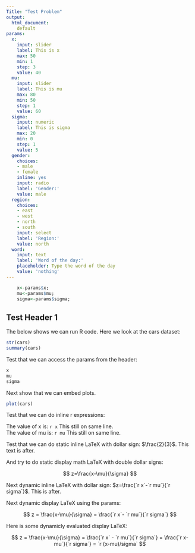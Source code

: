 ```yaml
---
Title: "Test Problem"
output:
  html_document: 
    default
params:
  x:
    input: slider
    label: This is x 
    max: 50
    min: 1
    step: 3
    value: 40
  mu:
    input: slider
    label: This is mu 
    max: 80
    min: 50
    step: 1
    value: 60
  sigma:
    input: numeric
    label: This is sigma 
    max: 20 
    min: 0 
    step: 1 
    value: 5 
  gender:
    choices:
    - male
    - female
    inline: yes
    input: radio
    label: 'Gender:'
    value: male
  region:
    choices:
    - east
    - west
    - north
    - south
    input: select
    label: 'Region:'
    value: north
  word:
    input: text
    label: 'Word of the day:'
    placeholder: Type the word of the day
    value: 'nothing'
---
```


```r
    x<-params$x; 
    mu<-params$mu; 
    sigma<-params$sigma; 
```
## Test Header 1  

The below shows we can run R code. Here we look at the cars dataset:   

```r
str(cars)
summary(cars)
```
Test that we can access the params from the header:  

```r
x
mu
sigma
```
Next show that we can embed plots.

```r
plot(cars)
```
  
Test that we can do inline r expressions:   

The value of x is: `r x` This still on same line.   
The value of mu is: `r mu` This still on same line.   

Test that we can do static inline LaTeX with dollar sign: $\frac{2}{3}$. This text is after.     

And try to do static display math LaTeX with double dollar signs:  

$$
z=\frac{x-\mu}{\sigma}
$$

Next dynamic inline LaTeX with dollar sign: $z=\frac{`r x`-`r mu`}{`r sigma`}$. This is after.  

Next dynamic display LaTeX using the params:

$$
z = \frac{x-\mu}{\sigma}
  = \frac{`r x`- `r mu`}{`r sigma`}
$$

Here is some dynamicly evaluated display LaTeX:  

$$
z = \frac{x-\mu}{\sigma}
  = \frac{`r x` - `r mu`}{`r sigma`}
  = \frac{`r x-mu`}{`r sigma`}
  = `r (x-mu)/sigma`
$$
